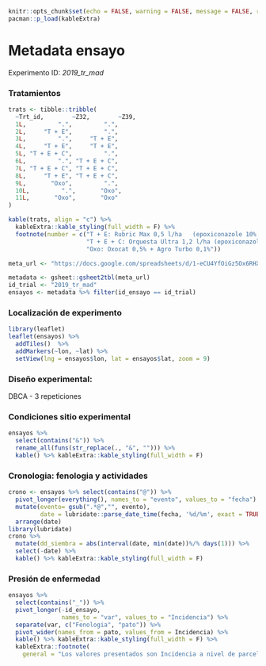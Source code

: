 ```{r include=FALSE}
knitr::opts_chunk$set(echo = FALSE, warning = FALSE, message = FALSE, results= "asis")
pacman::p_load(kableExtra)
```

# Metadata ensayo 

Experimento ID: *2019_tr_mad*

### Tratamientos 

```{r}
trats <- tibble::tribble(
  ~Trt_id,        ~Z32,        ~Z39,
  1L,         ".",         ".",
  2L,     "T + E",         ".",
  3L,         ".",     "T + E",
  4L,     "T + E",     "T + E",
  5L, "T + E + C",         ".",
  6L,         ".", "T + E + C",
  7L, "T + E + C", "T + E + C",
  8L,     "T + E", "T + E + C",
  9L,       "Oxo",         ".",
  10L,         ".",       "Oxo",
  11L,       "Oxo",       "Oxo"
)  

kable(trats, align = "c") %>% 
  kableExtra::kable_styling(full_width = F) %>%
  footnote(number = c("T + E: Rubric Max 0,5 l/ha	(epoxiconazole 10% ~ 50 g/ha +  azoxistrobina 20% ~ 100 g/ha)",
                      "T + E + C: Orquesta Ultra 1,2 l/ha (epoxiconazole 5% ~ 60 g/ha + pyraclostrobin 8,1% ~ 97 g/ha +	fluxapyroxad 5% ~ 60 g/ha)",
                      "Oxo:	Oxocat 0,5% + Agro Turbo 0,1%"))

```

```{r }
meta_url <- "https://docs.google.com/spreadsheets/d/1-eCU4YfOiGz5Ox6RHX8CXDaQSUsmImEM_lQHAWtWybs/edit?usp=sharing"

metadata <- gsheet::gsheet2tbl(meta_url)  
id_trial <- "2019_tr_mad"
ensayos <- metadata %>% filter(id_ensayo == id_trial) 
```

### Localización de experimento

```{r }
library(leaflet)
leaflet(ensayos) %>% 
  addTiles()  %>% 
  addMarkers(~lon, ~lat) %>% 
  setView(lng = ensayos$lon, lat = ensayos$lat, zoom = 9)  
```

### Diseño experimental:

DBCA - 3 repeticiones 

### Condiciones sitio experimental 

```{r }
ensayos %>% 
  select(contains("&")) %>% 
  rename_all(funs(str_replace(., "&", ""))) %>% 
  kable() %>% kableExtra::kable_styling(full_width = F)
```

### Cronologia: fenologia y actividades 

```{r }
crono <- ensayos %>% select(contains("@")) %>% 
  pivot_longer(everything(), names_to = "evento", values_to = "fecha") %>% 
  mutate(evento= gsub(".*@","", evento), 
         date = lubridate::parse_date_time(fecha, '%d/%m', exact = TRUE)) %>% 
  arrange(date)
library(lubridate)
crono %>%  
  mutate(dd_siembra = abs(interval(date, min(date))%/% days(1))) %>%
  select(-date) %>% 
  kable() %>% kableExtra::kable_styling(full_width = F)
```

### Presión de enfermedad

```{r }
ensayos %>% 
  select(contains("_")) %>% 
  pivot_longer(-id_ensayo, 
               names_to = "var", values_to = "Incidencia") %>% 
  separate(var, c("Fenologia", "pato")) %>% 
  pivot_wider(names_from = pato, values_from = Incidencia) %>% 
  kable() %>% kableExtra::kable_styling(full_width = F) %>% 
  kableExtra::footnote(
    general = "Los valores presentados son Incidencia a nivel de parcela")
```
